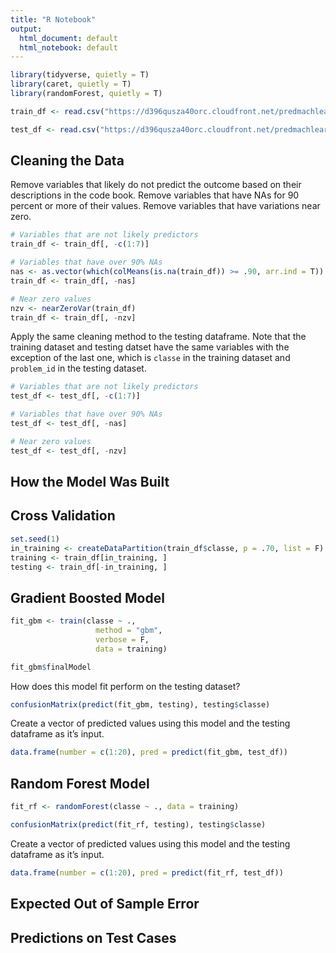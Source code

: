 ```yaml
---
title: "R Notebook"
output:
  html_document: default
  html_notebook: default
---
```


```r
library(tidyverse, quietly = T)
library(caret, quietly = T)
library(randomForest, quietly = T)
```

```r
train_df <- read.csv("https://d396qusza40orc.cloudfront.net/predmachlearn/pml-training.csv")

test_df <- read.csv("https://d396qusza40orc.cloudfront.net/predmachlearn/pml-testing.csv")
```

## Cleaning the Data 

Remove variables that likely do not predict the outcome based on their descriptions in the code book. Remove variables that have NAs for 90 percent or more of their values. Remove variables that have variations near zero. 

```r
# Variables that are not likely predictors
train_df <- train_df[, -c(1:7)]

# Variables that have over 90% NAs
nas <- as.vector(which(colMeans(is.na(train_df)) >= .90, arr.ind = T))
train_df <- train_df[, -nas]

# Near zero values
nzv <- nearZeroVar(train_df)
train_df <- train_df[, -nzv]
```

Apply the same cleaning method to the testing dataframe. Note that the training dataset and testing datset have the same variables with the exception of the last one, which is `classe` in the training dataset and `problem_id` in the testing dataset.

```r
# Variables that are not likely predictors
test_df <- test_df[, -c(1:7)]

# Variables that have over 90% NAs
test_df <- test_df[, -nas]

# Near zero values
test_df <- test_df[, -nzv]
```

## How the Model Was Built

## Cross Validation 

```r
set.seed(1)
in_training <- createDataPartition(train_df$classe, p = .70, list = F)
training <- train_df[in_training, ]
testing <- train_df[-in_training, ]
```

## Gradient Boosted Model

```r
fit_gbm <- train(classe ~ ., 
                   method = "gbm",
                   verbose = F,
                   data = training) 
```

```r
fit_gbm$finalModel
```

How does this model fit perform on the testing dataset? 

```r
confusionMatrix(predict(fit_gbm, testing), testing$classe)
```

Create a vector of predicted values using this model and the testing dataframe as it's input. 

```r
data.frame(number = c(1:20), pred = predict(fit_gbm, test_df))
```

## Random Forest Model

```r
fit_rf <- randomForest(classe ~ ., data = training) 
```

```r
confusionMatrix(predict(fit_rf, testing), testing$classe)
```

Create a vector of predicted values using this model and the testing dataframe as it's input. 

```r
data.frame(number = c(1:20), pred = predict(fit_rf, test_df))
```

## Expected Out of Sample Error 

## Predictions on Test Cases